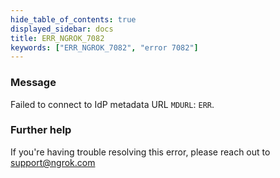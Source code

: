 ```yaml
---
hide_table_of_contents: true
displayed_sidebar: docs
title: ERR_NGROK_7082
keywords: ["ERR_NGROK_7082", "error 7082"]
---
```


### Message

Failed to connect to IdP metadata URL `MDURL`: `ERR`.

### Further help

If you're having trouble resolving this error, please reach out to [support@ngrok.com](mailto:support@ngrok.com?subject=Help%20with%20ERR_NGROK_7082)
